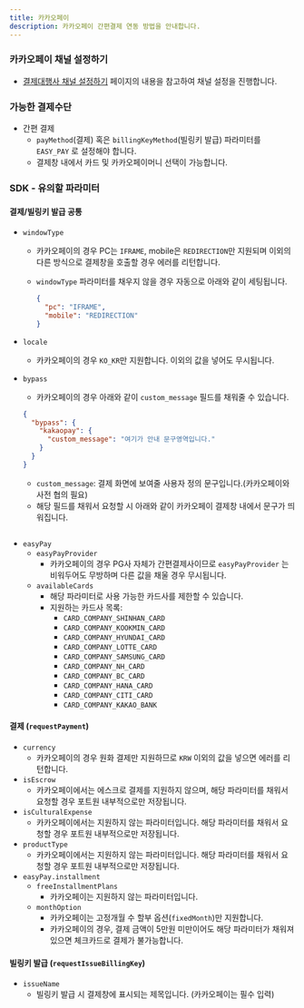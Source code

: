 ```yaml
---
title: 카카오페이
description: 카카오페이 간편결제 연동 방법을 안내합니다.
---
```


### 카카오페이 채널 설정하기

- [결제대행사 채널 설정하기](../../ready/readme#3-결제대행사-채널-설정하기) 페이지의 내용을 참고하여 채널 설정을 진행합니다.

### 가능한 결제수단

- 간편 결제
  - `payMethod`(결제) 혹은 `billingKeyMethod`(빌링키 발급) 파라미터를 `EASY_PAY` 로 설정해야 합니다.
  - 결제창 내에서 카드 및 카카오페이머니 선택이 가능합니다.

### SDK - 유의할 파라미터

#### 결제/빌링키 발급 공통

- `windowType`

  - 카카오페이의 경우 PC는 `IFRAME`, mobile은 `REDIRECTION`만 지원되며 이외의 다른 방식으로 결제창을 호출할 경우 에러를 리턴합니다.
  - `windowType` 파라미터를 채우지 않을 경우 자동으로 아래와 같이 세팅됩니다.

    ```json
    {
      "pc": "IFRAME",
      "mobile": "REDIRECTION"
    }
    ```

- `locale`
  - 카카오페이의 경우 `KO_KR`만 지원합니다. 이외의 값을 넣어도 무시됩니다.
- `bypass`

  - 카카오페이의 경우 아래와 같이 `custom_message` 필드를 채워줄 수 있습니다.

  ```json
  {
    "bypass": {
      "kakaopay": {
        "custom_message": "여기가 안내 문구영역입니다."
      }
    }
  }
  ```

  - `custom_message`: 결제 화면에 보여줄 사용자 정의 문구입니다.(카카오페이와 사전 협의 필요)
  - 해당 필드를 채워서 요청할 시 아래와 같이 카카오페이 결제창 내에서 문구가 띄워집니다.

<figure>
  <img
    src="/gitbook-assets/ko/KakaoTalk_Photo_2023-04-10-17-39-36.jpeg"
    alt=""
  />
  <figcaption></figcaption>
</figure>

- `easyPay`
  - `easyPayProvider`
    - 카카오페이의 경우 PG사 자체가 간편결제사이므로 `easyPayProvider` 는 비워두어도 무방하며 다른 값을 채울 경우 무시됩니다.
  - `availableCards`
    - 해당 파라미터로 사용 가능한 카드사를 제한할 수 있습니다.
    - 지원하는 카드사 목록:
      - `CARD_COMPANY_SHINHAN_CARD`
      - `CARD_COMPANY_KOOKMIN_CARD`
      - `CARD_COMPANY_HYUNDAI_CARD`
      - `CARD_COMPANY_LOTTE_CARD`
      - `CARD_COMPANY_SAMSUNG_CARD`
      - `CARD_COMPANY_NH_CARD`
      - `CARD_COMPANY_BC_CARD`
      - `CARD_COMPANY_HANA_CARD`
      - `CARD_COMPANY_CITI_CARD`
      - `CARD_COMPANY_KAKAO_BANK`

#### 결제 (`requestPayment`)

- `currency`
  - 카카오페이의 경우 원화 결제만 지원하므로 `KRW` 이외의 값을 넣으면 에러를 리턴합니다.
- `isEscrow`
  - 카카오페이에서는 에스크로 결제를 지원하지 않으며, 해당 파라미터를 채워서 요청할 경우 포트원 내부적으로만 저장됩니다.
- `isCulturalExpense`
  - 카카오페이에서는 지원하지 않는 파라미터입니다. 해당 파라미터를 채워서 요청할 경우 포트원 내부적으로만 저장됩니다.
- `productType`
  - 카카오페이에서는 지원하지 않는 파라미터입니다. 해당 파라미터를 채워서 요청할 경우 포트원 내부적으로만 저장됩니다.
- `easyPay.installment`
  - `freeInstallmentPlans`
    - 카카오페이는 지원하지 않는 파라미터입니다.
  - `monthOption`
    - 카카오페이는 고정개월 수 할부 옵션(`fixedMonth`)만 지원합니다.
    - 카카오페이의 경우, 결제 금액이 5만원 미만이어도 해당 파라미터가 채워져 있으면 체크카드로 결제가 불가능합니다.

#### 빌링키 발급 (`requestIssueBillingKey`)

- `issueName`
  - 빌링키 발급 시 결제창에 표시되는 제목입니다. (카카오페이는 필수 입력)
